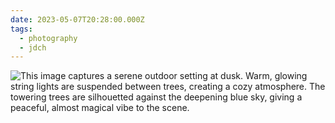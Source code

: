 ```yaml
---
date: 2023-05-07T20:28:00.000Z
tags:
  - photography
  - jdch
---
```

![This image captures a serene outdoor setting at dusk. Warm, glowing string lights are suspended between trees, creating a cozy atmosphere. The towering trees are silhouetted against the deepening blue sky, giving a peaceful, almost magical vibe to the scene.](../../assets/photos/20230507-IMG_5854.jpg)
